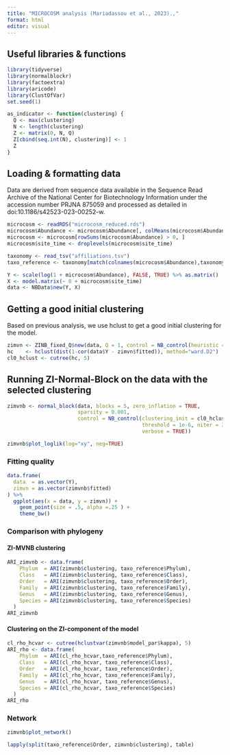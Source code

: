 ```yaml
---
title: "MICROCOSM analysis (Mariadassou et al., 2023).,"
format: html
editor: visual
---
```


## Useful libraries & functions

```r
library(tidyverse)
library(normalblockr)
library(factoextra)
library(aricode)
library(ClustOfVar)
set.seed(1)
```

```r
as_indicator <- function(clustering) {
  Q <- max(clustering)
  N <- length(clustering)
  Z <- matrix(0, N, Q)
  Z[cbind(seq.int(N), clustering)] <- 1
  Z
}
```

## Loading & formatting data

Data are derived from sequence data available in the Sequence Read Archive of the National Center for Biotechnology Information under the accession number PRJNA 875059 and processed as detailed in doi:10.1186/s42523-023-00252-w.

```r
microcosm <- readRDS("microcosm_reduced.rds")
microcosm$Abundance <- microcosm$Abundance[, colMeans(microcosm$Abundance > 0) > 0.05]
microcosm <- microcosm[rowSums(microcosm$Abundance) > 0, ]
microcosm$site_time <- droplevels(microcosm$site_time)
```

```r
taxonomy <- read_tsv("affiliations.tsv")
taxo_reference <- taxonomy[match(colnames(microcosm$Abundance),taxonomy$ASV), ]
```

```r
Y <- scale(log(1 + microcosm$Abundance), FALSE, TRUE) %>% as.matrix()
X <- model.matrix(~ 0 + microcosm$site_time)
data <- NBData$new(Y, X)
```

## Getting a good initial clustering

Based on previous analysis, we use hclust to get a good initial clustering for the model.

```r
zimvn <- ZINB_fixed_Q$new(data, Q = 1, control = NB_control(heuristic = TRUE)) 
hc    <- hclust(dist(1-cor(data$Y - zimvn$fitted)), method="ward.D2")
cl0_hclust <- cutree(hc, 5)
```

## Running ZI-Normal-Block on the data with the selected clustering

```r
zimvnb <- normal_block(data, blocks = 5, zero_inflation = TRUE,
                       sparsity = 0.001,
                       control = NB_control(clustering_init = cl0_hclust,
                                            threshold = 1e-6, niter = 300,                    
                                            verbose = TRUE))
```

```r
zimvnb$plot_loglik(log="xy", neg=TRUE)
```

### Fitting quality

```r
data.frame(
  data  = as.vector(Y),
  zimvn = as.vector(zimvnb$fitted)
) %>%
  ggplot(aes(x = data, y = zimvn)) +
    geom_point(size = .5, alpha =.25 ) +
    theme_bw()
```

### Comparison with phylogeny

#### ZI-MVNB clustering

```r
ARI_zimvnb <- data.frame(
    Phylum  = ARI(zimvnb$clustering, taxo_reference$Phylum),
    Class   = ARI(zimvnb$clustering, taxo_reference$Class),
    Order   = ARI(zimvnb$clustering, taxo_reference$Order),
    Family  = ARI(zimvnb$clustering, taxo_reference$Family),
    Genus   = ARI(zimvnb$clustering, taxo_reference$Genus),
    Species = ARI(zimvnb$clustering, taxo_reference$Species)
  )
ARI_zimvnb
```

#### Clustering on the ZI-component of the model

```r
cl_rho_hcvar <- cutree(hclustvar(zimvnb$model_par$kappa), 5)
ARI_rho <- data.frame(
    Phylum  = ARI(cl_rho_hcvar,taxo_reference$Phylum),
    Class   = ARI(cl_rho_hcvar, taxo_reference$Class),
    Order   = ARI(cl_rho_hcvar, taxo_reference$Order),
    Family  = ARI(cl_rho_hcvar, taxo_reference$Family),
    Genus   = ARI(cl_rho_hcvar, taxo_reference$Genus),
    Species = ARI(cl_rho_hcvar, taxo_reference$Species)
  )
ARI_rho
```

### Network

```r
zimvnb$plot_network()
```

```r
lapply(split(taxo_reference$Order, zimvnb$clustering), table)
```
